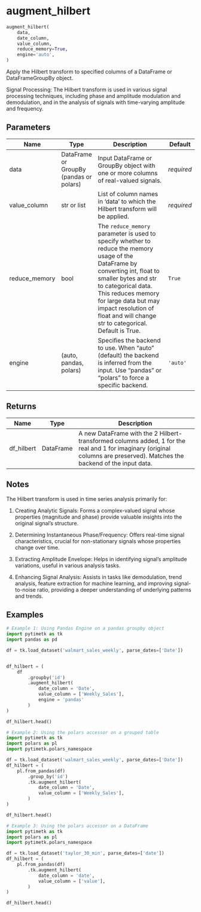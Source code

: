 # augment_hilbert { #pytimetk.augment_hilbert }

```python
augment_hilbert(
    data,
    date_column,
    value_column,
    reduce_memory=True,
    engine='auto',
)
```

Apply the Hilbert transform to specified columns of a DataFrame or
DataFrameGroupBy object.

Signal Processing: The Hilbert transform is used in various signal processing techniques, including phase and amplitude modulation and demodulation, and in the analysis of signals with time-varying amplitude and frequency.

## Parameters {.doc-section .doc-section-parameters}

| Name          | Type                                                     | Description                                                                                                                                                                                                                                                                                                                 | Default    |
|---------------|----------------------------------------------------------|-----------------------------------------------------------------------------------------------------------------------------------------------------------------------------------------------------------------------------------------------------------------------------------------------------------------------------|------------|
| data          | DataFrame or GroupBy (pandas or polars)                  | Input DataFrame or GroupBy object with one or more columns of real-valued signals.                                                                                                                                                                                                                                            | _required_ |
| value_column  | str or list                                              | List of column names in 'data' to which the Hilbert transform will be applied.                                                                                                                                                                                                                                              | _required_ |
| reduce_memory | bool                                                     | The `reduce_memory` parameter is used to specify whether to reduce the memory usage of the DataFrame by converting int, float to smaller bytes and str to categorical data. This reduces memory for large data but may impact resolution of float and will change str to categorical. Default is True.                      | `True`     |
| engine        | (auto, pandas, polars)                                   | Specifies the backend to use. When "auto" (default) the backend is inferred from the input. Use "pandas" or "polars" to force a specific backend.                                                                                                                                                                         | `'auto'`   |

## Returns {.doc-section .doc-section-returns}

| Name       | Type         | Description                                                                                                                        |
|------------|--------------|------------------------------------------------------------------------------------------------------------------------------------|
| df_hilbert | DataFrame    | A new DataFrame with the 2 Hilbert-transformed columns added, 1 for the real and 1 for imaginary (original columns are preserved). Matches the backend of the input data. |

## Notes {.doc-section .doc-section-notes}

The Hilbert transform is used in time series analysis primarily for:

1. Creating Analytic Signals: Forms a complex-valued signal whose
properties (magnitude and phase) provide valuable insights into the
original signal's structure.

2. Determining Instantaneous Phase/Frequency: Offers real-time signal
characteristics, crucial for non-stationary signals whose properties
change over time.

3. Extracting Amplitude Envelope: Helps in identifying signal's
amplitude variations, useful in various analysis tasks.

4. Enhancing Signal Analysis: Assists in tasks like demodulation, trend
analysis, feature extraction for machine learning, and improving
signal-to-noise ratio, providing a deeper understanding of underlying
patterns and trends.

## Examples {.doc-section .doc-section-examples}

```python
# Example 1: Using Pandas Engine on a pandas groupby object
import pytimetk as tk
import pandas as pd

df = tk.load_dataset('walmart_sales_weekly', parse_dates=['Date'])


df_hilbert = (
    df
        .groupby('id')
        .augment_hilbert(
            date_column = 'Date',
            value_column = ['Weekly_Sales'],
            engine = 'pandas'
        )
)

df_hilbert.head()
```

```python
# Example 2: Using the polars accessor on a grouped table
import pytimetk as tk
import polars as pl
import pytimetk.polars_namespace

df = tk.load_dataset('walmart_sales_weekly', parse_dates=['Date'])
df_hilbert = (
    pl.from_pandas(df)
        .group_by('id')
        .tk.augment_hilbert(
            date_column = 'Date',
            value_column = ['Weekly_Sales'],
        )
)

df_hilbert.head()
```

```python
# Example 3: Using the polars accessor on a DataFrame
import pytimetk as tk
import polars as pl
import pytimetk.polars_namespace

df = tk.load_dataset('taylor_30_min', parse_dates=['date'])
df_hilbert = (
    pl.from_pandas(df)
        .tk.augment_hilbert(
            date_column = 'date',
            value_column = ['value'],
        )
)

df_hilbert.head()
```
